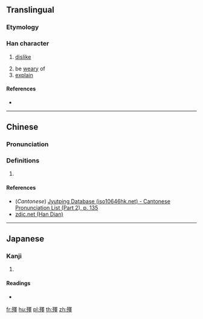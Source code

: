 ==Translingual==

===Etymology===
{{Han compound|歺|睪|c1=s|c2=p|ls=psc}}

===Han character===
{{Han char|rn=78|rad=歹|as=13|sn=17|four=|canj=MNWLJ|ids=⿰歹睪}}

# {{context|archaic|lang=zh}} {{context|corrupted form of [[斁]]|lang=zh}} [[dislike]]
# be [[weary]] of
# [[explain]]

====References====
* {{Han ref|kx=0583.320|dkj=16584|dj=0976.170|hdz=21395.100|uh=6BAC|ud=27564}}

----

==Chinese==
{{zh-forms}}

===Pronunciation===
{{zh-pron
|m=dù
|c=dou3
|mc=y
|oc=
|ma=
|cat=v
}}

===Definitions===
# {{rfdef|lang=zh}}

====References====
* (''Cantonese'') [http://www.iso10646hk.net/jp/document/download.jsp Jyutping Database (iso10646hk.net) - Cantonese Pronunciation List (Part 2), p. 135]
*[http://www.zdic.net/z/1c/js/6BAC.htm zdic.net (Han Dian)]

----

==Japanese==

===Kanji===
{{ja-kanji|grade=|rs=歹13}}

# {{defn|lang=ja|sort=歹13}}

====Readings====
* {{ja-readings|on=[[と]] (to), [[つ]] (tsu)|kun=[[やぶれる]] (yabureru), [[やぶる]] (yaburu)}}

[[fr:殬]]
[[hu:殬]]
[[pl:殬]]
[[th:殬]]
[[zh:殬]]